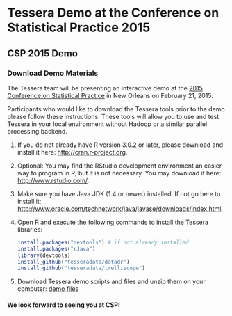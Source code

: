 <!--
Comments:
To create index.html, do this in R:
   library(buildDocs)
   setwd(".../docs-csp2015")
   buildDocs("analysis", outLoc=".", copyrightText="")
Then in index.html:
   Remove empty copyright statement at bottom
   Edit links in 1, 2 and 3 (cran/rstudio/java) to remove double links (keep
       the ones with target="_blank")
-->

# Tessera Demo at the Conference on Statistical Practice 2015 #

## CSP 2015 Demo ##

### Download Demo Materials ###

The Tessera team will be presenting an interactive demo at the 
<a href="http://www.amstat.org/meetings/csp/2015/" target="_blank">
2015 Conference on Statistical Practice</a> in 
New Orleans on February 21, 2015.

Participants who would like to download the Tessera tools prior to the demo 
please follow these instructions. These tools will allow you to use and test 
Tessera in your local environment without Hadoop or a similar parallel 
processing backend.

1. If you do not already have R version 3.0.2 or later, please download and
install it here: <a href="http://cran.r-project.org" target="_blank">
http://cran.r-project.org</a>. 

2. Optional: You may find the RStudio development environment an easier way
to program in R, but it is not necessary. You may download it here:
<a href="http://www.rstudio.com/" target="_blank">http://www.rstudio.com/</a>.

3. Make sure you have Java JDK (1.4 or newer) installed. If not go here to 
install it: <a href="http://www.oracle.com/technetwork/java/javase/downloads/index.html">
http://www.oracle.com/technetwork/java/javase/downloads/index.html</a>.

4. Open R and execute the following commands to install the Tessera libraries:
   ```r
   install.packages("devtools") # if not already installed
   install.packages("rJava")
   library(devtools)
   install_github("tesseradata/datadr")
   install_github("tesseradata/trelliscope")
   ```

5. Download Tessera demo scripts and files and unzip them on your computer:
[demo files](Tessera_demo_CSP2015.zip)


#### We look forward to seeing you at CSP! 

